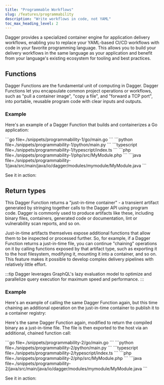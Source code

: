 ```yaml
---
title: "Programmable Workflows"
slug: /features/programmability
description: "Write workflows in code, not YAML"
toc_max_heading_level: 2
---
```



Dagger provides a specialized container engine for application delivery workflows, enabling you to replace your YAML-based CI/CD workflows with code in your favorite programming language. This allows you to build your delivery workflows in the same language as your application and benefit from your language's existing ecosystem for tooling and best practices.

## Functions

Dagger Functions are the fundamental unit of computing in Dagger. Dagger Functions let you encapsulate common project operations or workflows, such as "pull a container image", "copy a file", and "forward a TCP port", into portable, reusable program code with clear inputs and outputs.

### Example

Here's an example of a Dagger Function that builds and containerizes a Go application:

<Tabs groupId="language" queryString="sdk">
<TabItem value="go" label="Go">
```go file=./snippets/programmability-1/go/main.go
```
</TabItem>
<TabItem value="python" label="Python">
```python file=./snippets/programmability-1/python/main.py
```
</TabItem>
<TabItem value="typescript" label="TypeScript">
```typescript file=./snippets/programmability-1/typescript/index.ts
```
</TabItem>
<TabItem value="php" label="PHP">
```php file=./snippets/programmability-1/php/src/MyModule.php
```
</TabItem>
<TabItem value="java" label="Java">
```java file=./snippets/programmability-1/java/src/main/java/io/dagger/modules/mymodule/MyModule.java
```
</TabItem>
</Tabs>

See it in action:

<VideoPlayer src="/img/current_docs/introduction/features/build.webm" alt="Build example" />


## Return types

This Dagger Function returns a "just-in-time container" - a transient artifact generated by stringing together calls to the Dagger API using program code. Dagger is commonly used to produce artifacts like these, including binary files, containers, generated code or documentation, lint or vulnerability scan reports, and so on.

Just-in-time artifacts themselves expose additional functions that allow them to be inspected or processed further. So, for example, if a Dagger Function returns a just-in-time file, you can continue "chaining" operations on it by calling functions exposed by that artifact type, such as exporting it to the host filesystem, modifying it, mounting it into a container, and so on. This feature makes it possible to develop complex delivery pipelines with relatively little effort.

:::tip
Dagger leverages GraphQL's lazy evaluation model to optimize and parallelize query execution for maximum speed and performance.
:::

### Example

Here's an example of calling the same Dagger Function again, but this time chaining an additional operation on the just-in-time container to publish it to a container registry:

<VideoPlayer src="/img/current_docs/introduction/features/build-publish.webm" alt="Build and publish example" />

Here's the same Dagger Function again, modified to return the compiled binary as a just-in-time file. The file is then exported to the host via an additional, chained function call:

<Tabs groupId="language" queryString="sdk">
<TabItem value="go" label="Go">
```go file=./snippets/programmability-2/go/main.go
```
</TabItem>
<TabItem value="python" label="Python">
```python file=./snippets/programmability-2/python/main.py
```
</TabItem>
<TabItem value="typescript" label="TypeScript">
```typescript file=./snippets/programmability-2/typescript/index.ts
```
</TabItem>
<TabItem value="php" label="PHP">
```php file=./snippets/programmability-2/php/src/MyModule.php
```
</TabItem>
<TabItem value="java" label="Java">
```java file=./snippets/programmability-2/java/src/main/java/io/dagger/modules/mymodule/MyModule.java
```
</TabItem>
</Tabs>

See it in action:

<VideoPlayer src="/img/current_docs/introduction/features/build-export.webm" alt="Build and export example" />
